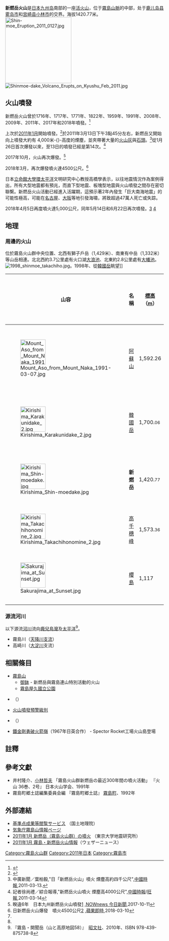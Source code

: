 {{Infobox mountain
| 名稱 =新燃岳
| 照片 =Shinmoedake crater.jpg
| 照片說明 =2017年1月
| elevation_m=1420.77
| elevation_ref=<ref name="kijyun">[http://sokuseikagis1.gsi.go.jp/ 基準点成果等閲覧サービス] {{Wayback|url=http://sokuseikagis1.gsi.go.jp/ |date=20190107041946 }}　[[国土地理院|国土地理院]]、2011年2月4日閲覧。</ref>
| 位置 ={{JPN}}[[九州_(日本)|九州]][[鹿儿岛县|鹿儿岛县]]、[[宫崎县|宫崎县]]
| 山脈 =[[雾岛山|雾岛山]]
| 相對高度 =
| 座標 ={{coor dms|31|54|34|N|130|53|11|E}}
| 地形圖 =
| 類別 =[[复式火山|复式火山]]
| 年齡 =
| 首次登頂 =
| 最容易的攀登路線 =
| pushpin_map = Japan Miyazaki
| pushpin_map_caption = 新燃岳在宫崎县的位置
| latd=31 |latm=54 |lats=34 |latNS=N
| longd=130 |longm=53 |longs=11 |longEW=E
}}
{{japanese|japanese=新燃岳|kana=しんもえだけ|romaji=Shinmoe Dake}}

'''新燃岳火山'''是[[日本|日本]][[九州岛|九州岛]]南部的一座[[活火山|活火山]]，位于[[霧島山脈|霧島山脈]]的中部，处于[[鹿儿岛县|鹿儿岛县]][[雾岛市|雾岛市]]和[[宫崎县|宫崎县]][[小林市|小林市]]的交界。海拔1420.77米。
[[File:Shin-moe_Eruption_2011_0127.jpg|210px]]
[[File:Shinmoe-dake_Volcano_Erupts_on_Kyushu_Feb_2011.jpg|thumb]]

==火山噴發==
新燃岳火山曾於1716年、1717年、1771年、1822年、1959年、1991年、2008年、2009年、2011年、2017年和2018年噴發。<ref>{{cite news|title=Kyushu’s Shinmoedake volcano erupts for first time in six years|url=https://www.japantimes.co.jp/news/2017/10/11/national/kyushus-shinmoedake-volcano-blows-stack-first-time-six-years/#.Wd4thVuPJaQ|accessdate=2018-03-07|archive-date=2018-03-07|archive-url=https://web.archive.org/web/20180307120136/https://www.japantimes.co.jp/news/2017/10/11/national/kyushus-shinmoedake-volcano-blows-stack-first-time-six-years/#.Wd4thVuPJaQ|dead-url=no}}</ref>

上次於[[2011年1月|2011年1月]]開始噴發。<ref>{{cite web | language = Zh-hans | publisher = 新华网 | title = 日本雾岛山新燃岳火山喷发 | url = http://news.xinhuanet.com/world/2011-01/26/c_121028245.htm | date = 2011-01-26 | accessdate = 2011-01-26 | archive-date = 2011-04-13 | archive-url = https://web.archive.org/web/20110413054633/http://news.xinhuanet.com/world/2011-01/26/c_121028245.htm | dead-url = no }}</ref>於2011年3月13日下午3點45分左右，新燃岳又開始向上噴發大約有 4,000米-{}-高度的煙塵，並夾帶著大量的[[火山灰|火山灰]]與[[石頭|石頭]]。<ref>中廣新聞／葉柏毅,"日「新燃岳火山」噴火 煙塵高約四千公尺"{{cite web |url=http://news.chinatimes.com/world/50405768/132011031301073.html |title=存档副本 |accessdate=2011-03-16 |deadurl=yes |archiveurl=https://web.archive.org/web/20110316173807/http://news.chinatimes.com/world/50405768/132011031301073.html |archivedate=2011-03-16 }},[[中國時報|中國時報]],2011-03-13.</ref>從1月26日首次爆發以來，至13日的噴發已經是第14次。<ref>記者徐尚禮／綜合報導,"新燃岳火山噴火 煙塵高4000公尺"{{cite web |url=http://news.chinatimes.com/focus/50108307/112011031400079.html |title=存档副本 |accessdate=2011-03-14 |deadurl=yes |archiveurl=https://web.archive.org/web/20110317084029/http://news.chinatimes.com/focus/50108307/112011031400079.html |archivedate=2011-03-17 }},[[中國時報|中國時報]]/[[旺報|旺報]],2011-03-14</ref>

2017年10月，火山再次爆發。<ref>睽違6年　日本九州新燃岳火山噴發[https://m.nownews.com/news/2622612] {{Wayback|url=https://m.nownews.com/news/2622612 |date=20171011181656 }},[[NOWnews_今日新聞|NOWnews 今日新聞]],2017-10-11</ref>

2018年3月，再次爆發噴火達4500公尺。<ref>日新燃岳火山爆發　噴火4500公尺[https://tw.appledaily.com/new/realtime/20180310/1311848/] {{Wayback|url=https://tw.appledaily.com/new/realtime/20180310/1311848/ |date=20180708044307 }},[[蘋果即時|蘋果即時]],2018-03-10</ref>

日本[[立命館大學|立命館大學]][[環太平洋|環太平洋]]文明研究中心教授高橋學表示，以往地震情況作為案例得出，所有大型地震都有預兆，而直下型地震、板塊型地震與火山噴發之間存在密切聯繫。新燃岳火山活動已經進入活躍期，這預示著2年內發生「巨大南海地震」的可能性極高，可能在[[名古屋|名古屋]]、[[大阪市|大阪]]等地引發海嘯，將致超過47萬人死亡或失踪。

2018年4月5日再度噴火達5,000公尺，同年5月14日和6月22日再次噴發。[http://m.ltn.com.tw/news/world/breakingnews/2386954] {{Wayback|url=http://m.ltn.com.tw/news/world/breakingnews/2386954 |date=20190526073705 }}
[http://m.ltn.com.tw/news/world/breakingnews/2425709] {{Wayback|url=http://m.ltn.com.tw/news/world/breakingnews/2425709 |date=20190523233110 }}

== 地理 ==
=== 周邊的火山 ===
位於霧島火山群中央位置、北西有獅子戶岳（1,429米）、南東有中岳（1,332米）等山岳相連。北北西約3.7公里處有火口湖[[大浪池|大浪池]]、北東約2.8公里處有[[大幡池|大幡池]]。
[[File:1998_shinmoe_takachiho.jpg|thumbnail]]。1998年、從[[韓國岳|韓國岳]]眺望]]

{| class="wikitable"
|-
!山容
!名稱
![[標高|標高]]<br>（[[m|m]]）
![[三角點|三角點]]<br>等級
!新燃岳起之<br>方角與[[距離|距離]]（[[km|km]]）
!備考
|-
|[[File:Mount_Aso_from_Mount_Naka_1991-03-07.jpg|80px]]
| [[阿蘇山|阿蘇山]]
| 1,592.26
|　三等
|　北西　110.0
|世界最大級[[破火山口|破火山口]]<br /><small>[[日本百名山|日本百名山]]</small>
|-
|[[File:Kirishima_Karakunidake_2.jpg|80px]]
| [[韓國岳|韓國岳]]
|1,700.<small>06</small>
|　一等
|　北西　3.6
|[[霧島山|霧島山]]最高峰<br /><small>日本百名山</small>
|- style="background-color:#ccc"
|[[File:Kirishima_Shin-moedake.jpg|80px]]
|'''新燃岳'''
|1,420.<small>77</small>
|　三等<ref name="kijyun" />
|　　　0
|三角點點名「新燃」<ref name="kijyun" />
|-
|[[File:Kirishima_Takachihonomine_2.jpg|80px]]
|[[高千穗峰|高千穗峰]]
|1,573.<small>36</small>
|　二等
|　南東　4.0
|[[成層火山|成層火山]]<br /><small>[[日本二百名山|日本二百名山]]</small>
|-
|[[File:Sakurajima_at_Sunset.jpg|80px]]
|[[櫻島|櫻島]]
|1,117
|（二等）<br />1,109.<small>78</small>
|　南西　40.8
|北岳最高點<br /><small>日本二百名山</small>
|}

=== 源流河川 ===
以下源流[[河川|河川]]流向[[鹿兒島灣|鹿兒島灣]]及[[太平洋|太平洋]]<ref>『霧島・開聞岳（山と高原地図58）』　[[昭文社|昭文社]]、2010年、ISBN 978-439-875738-8</ref>。
* 霧島川（[[天降川|天降川]][[支流|支流]]）
* 高崎川（[[大淀川|大淀川]]支流）

== 相關條目 ==
{{refbegin}}
* [[霧島山|霧島山]]
** [[御鉢|御鉢]] - 新燃岳與霧島連山特別活動的火山
** [[霧島屋久國立公園|霧島屋久國立公園]]
* {{tsl|ja|2011年の気象・地象・天象|2011年氣象地象天象}}（{{lang|ja|2011年の気象・地象・天象}}）
* [[火山噴發預警級別|火山噴發預警級別]]
* {{tsl|ja|タイガーマスク運動|老虎圖案背包運動}}（{{lang|ja|タイガーマスク運動}}）
* [[鐵金剛勇破火箭嶺|鐵金剛勇破火箭嶺]]（1967年日英合作） - Spector Rocket工場火山島登場
{{refend}}

==註釋==
{{reflist|2}}

==參考文獻==
{{refbegin}}
* 井村隆介、[[小林哲夫_(火山地質学)|小林哲夫]] 「霧島火山群新燃岳の最近300年間の噴火活動」 『火山 36巻、2号』 日本火山学会、1991年
* 霧島町郷土誌編集委員会編 『霧島町郷土誌』 [[霧島町|霧島町]]、1992年
{{refend}}

== 外部連結==
{{commonscat|Mount Shinmoe}}
{{Wikinews|霧島山新燃岳小規模噴火}}
{{refbegin}}
* [http://sokuseikagis1.gsi.go.jp/ 基準点成果等閲覧サービス] {{Wayback|url=http://sokuseikagis1.gsi.go.jp/ |date=20190107041946 }}（国土地理院）
* [https://web.archive.org/web/20110322195013/http://www.seisvol.kishou.go.jp/fukuoka/505_Kirishimayama/505_index.html 気象庁霧島山情報ページ]
* [http://outreach.eri.u-tokyo.ac.jp/eqvolc/201101_shinmoe/ 2011年1月 新燃岳（霧島火山群）の噴火] {{Wayback|url=http://outreach.eri.u-tokyo.ac.jp/eqvolc/201101_shinmoe/ |date=20110201064629 }}（東京大学地震研究所）
* [https://web.archive.org/web/20110211121751/http://weathernews.jp/index.html 2011年1月 霧島・新燃岳火山情報]（ウェザーニュース）
{{refend}}

{{霧島山}}

[[Category:霧島火山群|Category:霧島火山群]]
[[Category:2011年日本|Category:2011年日本]]
[[Category:霧島市|Category:霧島市]]